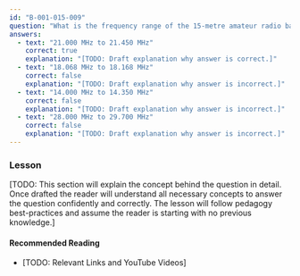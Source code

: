 ```yaml
---
id: "B-001-015-009"
question: "What is the frequency range of the 15-metre amateur radio band in Canada?"
answers:
  - text: "21.000 MHz to 21.450 MHz"
    correct: true
    explanation: "[TODO: Draft explanation why answer is correct.]"
  - text: "18.068 MHz to 18.168 MHz"
    correct: false
    explanation: "[TODO: Draft explanation why answer is incorrect.]"
  - text: "14.000 MHz to 14.350 MHz"
    correct: false
    explanation: "[TODO: Draft explanation why answer is incorrect.]"
  - text: "28.000 MHz to 29.700 MHz"
    correct: false
    explanation: "[TODO: Draft explanation why answer is incorrect.]"
---
```


### Lesson

[TODO: This section will explain the concept behind the question in detail. Once drafted the reader will understand all necessary concepts to answer the question confidently and correctly. The lesson will follow pedagogy best-practices and assume the reader is starting with no previous knowledge.]

#### Recommended Reading

- [TODO: Relevant Links and YouTube Videos]
